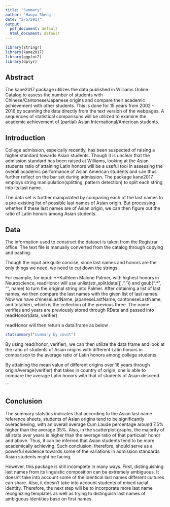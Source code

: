 ```yaml
---
title: "Summary"
author: 'Haoyu Sheng '
date: "2/5/2017"
output:
  pdf_document: default
  html_document: default
---
```


```r
library(stringr)
library(kane2017)
library(ggplot2)
library(dplyr)
```

## Abstract

The kane2017 package utilizes the data published in Williams Online Catalog to assess the number of students with Chinese/Cantonese/Japanese origins and compare their academic achievement with other students. This is done for 15 years from 2002 - 2016 by scanning the data directly from the text version of the webpages. A sequences of statistical comparisons will be utilized to examine the academic achievement of (partial) Asian International/American students.

## Introduction

College  admission, espeically recently, has been suspected of raising a higher standard towards Asian students. Though it is unclear that the admission standard has been raised at Williams, looking at the Asian students ratio of attaining Latin honors will be a useful tool in assessing the overall academic performance of Asian American students and can thus further reflect on the bar set during admission. The package kane2017 employs string manipulation(splitting, pattern detection) to split each string into its last name.

The data set is further manipulated by comparing each of the last names to a pre-existing list of possible last names of Asian origin. But processing whether if these last names are of Asian origin, we can then figure out the ratio of Latin honors among Asian students. 

## Data

The information used to construct the dataset is taken from the Registrar office. The text file is manually converted from the catalog through copying and pasting. 

Though the input are quite concise, since last names and honors are the only things we need, we need to cut down the strings. 

For example, for input: *+Kathleen Malone Palmer, with highest honors in Neuroscience, readHonor will use 
      unlist(str_split(data[j],","))
      and 
      gsub(".* ", "", name)
      to turn the original string into Palmer.
After obtaining a list of last names, we then compare the last names with the given list of last names. Now we have chineseLastName, japaneseLastName, cantoneseLastName, and totalVeri, which is the collection of the previous three. 
The name verifies and years are previously stored through RData and passed into readHonor(data, verifier)

readHonor will then return a data.frame as below
```r
statsummary("summary by count")
```

By using read(honor, verifier), we can then utilize the data frame and look at the ratio of students of Asian origins with different Latin honors in comparison to the average ratio of Latin honors among college students. 







By attaining the mean value of different origins over 16 years through originAverage(verifier) that takes in country of origin, one is able to compare the average Latin honors with that of students of Asian descend. 

```

## Conclusion
The summary statstics indicates that according to the Asian last name reference sheets, students of Asian origins tend to be significantly overachieving, with an overall average Cum Laude percentage around 7.5% higher than the average 35%. Also, in the scatterplot graphs, the majority of all stats over years is higher than the average ratio of that particualr honor and above. Thus, it can be inferred that Asian students tend to be more academically achieving. Such conclusion, therefore, should serve as a powerful evidence towards some of the variations in admission standards Asian students might be facing. 

However, this package is still incomplete in many ways. First, distinguishing last names from its linguistic composition can be extremely ambiguous. It doesn't take into account some of the identical last names different cultures can share. Also, it doesn't take into account students of mixed racial identity. Therefore, the next step will be to incorporate more last name recognizing templates as well as trying to distinguish last names of ambiguous identities base on first names. 
